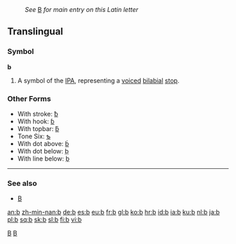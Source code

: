 :''See'' [[B]] ''for main entry on this Latin letter''
==Translingual==

===Symbol===
'''b'''
# A symbol of the [[IPA]], representing a [[voiced]] [[bilabial]] [[stop]].

===Other Forms===
*With stroke: [[ƀ]]
*With hook: [[ɓ]]
*With topbar: [[ƃ]]
*Tone Six: [[ƅ]]
*With dot above: [[ḃ]]
*With dot below: [[ḅ]]
*With line below: [[ḇ]]

----
===See also===
*[[B]]

[[Category:Latin letters|B]]
[[Category:IPA symbols|B]]

[[an:b]]
[[zh-min-nan:b]]
[[de:b]]
[[es:b]]
[[eu:b]]
[[fr:b]]
[[gl:b]]
[[ko:b]]
[[hr:b]]
[[id:b]]
[[ia:b]]
[[ku:b]]
[[nl:b]]
[[ja:b]]
[[pl:b]]
[[sq:b]]
[[sk:b]]
[[sl:b]]
[[fi:b]]
[[vi:b]]